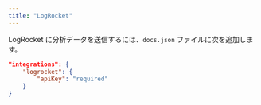 ```yaml
---
title: "LogRocket"
---
```


LogRocket に分析データを送信するには、`docs.json` ファイルに次を追加します。

```json Analytics options in docs.json
"integrations": {
    "logrocket": {
        "apiKey": "required"
    }
}
```